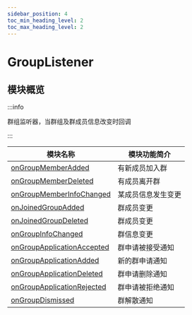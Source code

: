 ```yaml
---
sidebar_position: 4
toc_min_heading_level: 2
toc_max_heading_level: 2
---
```


# GroupListener

## 模块概览

:::info

群组监听器，当群组及群成员信息改变时回调

:::

| 模块名称                                                                        | 模块功能简介       |
| ------------------------------------------------------------------------------- | ------------------ |
| [onGroupMemberAdded](docs/sdks/callback/onGroupMemberAdded.mdx)                 | 有新成员加入群     |
| [onGroupMemberDeleted](docs/sdks/callback/onGroupMemberDeleted.mdx)             | 有成员离开群       |
| [onGroupMemberInfoChanged](docs/sdks/callback/onGroupMemberInfoChanged.mdx)     | 某成员信息发生变更 |
| [onJoinedGroupAdded](docs/sdks/callback/onJoinedGroupAdded.mdx)                 | 群成员变更         |
| [onJoinedGroupDeleted](docs/sdks/callback/onJoinedGroupDeleted.mdx)             | 群成员变更         |
| [onGroupInfoChanged](docs/sdks/callback/onGroupInfoChanged.mdx)                 | 群信息变更         |
| [onGroupApplicationAccepted](docs/sdks/callback/onGroupApplicationAccepted.mdx) | 群申请被接受通知   |
| [onGroupApplicationAdded](docs/sdks/callback/onGroupApplicationAdded.mdx)       | 新的群申请通知     |
| [onGroupApplicationDeleted](docs/sdks/callback/onGroupApplicationDeleted.mdx)   | 群申请删除通知     |
| [onGroupApplicationRejected](docs/sdks/callback/onGroupApplicationRejected.mdx) | 群申请被拒绝通知   |
| [onGroupDismissed](docs/sdks/callback/onGroupDismissed.mdx) | 群解散通知   |
